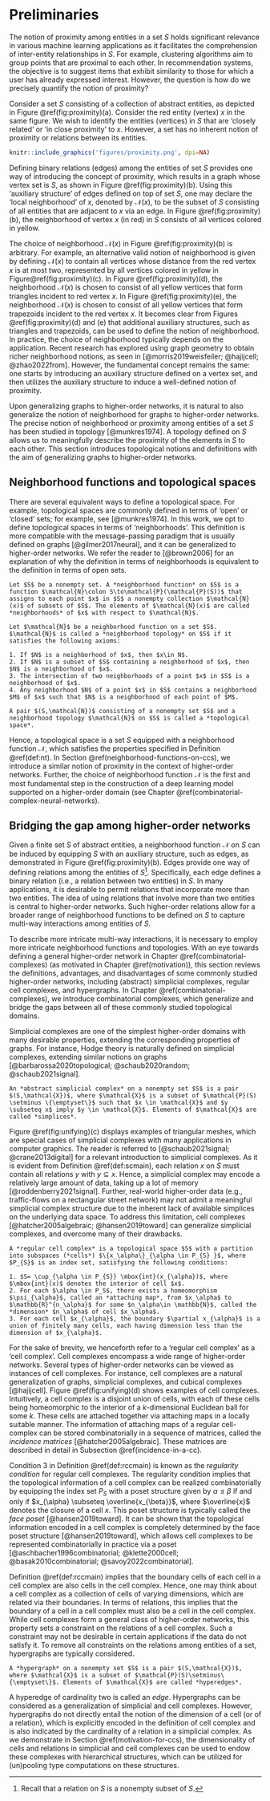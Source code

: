 # Preliminaries

The notion of proximity among entities in a set $S$ holds significant relevance in various machine learning applications as it facilitates the comprehension of inter-entity relationships in $S$. For example, clustering algorithms aim to group points that are proximal to each other. In recommendation systems, the objective is to suggest items that exhibit similarity to those for which a user has already expressed interest. However, the question is how do we precisely quantify the notion of proximity? 

Consider a set $S$ consisting of a collection of abstract entities, as depicted in Figure \@ref(fig:proximity)(a). Consider the red entity (vertex) $x$ in the same figure. We wish to identify the entities (vertices) in $S$ that are 'closely related' or 'in close proximity' to $x$. However, a set has no inherent notion of proximity or relations between its entities.

```r
knitr::include_graphics('figures/proximity.png', dpi=NA)
```

Defining binary relations (edges) among the entities of set $S$ provides one way of introducing the concept of proximity, which results in a graph whose vertex set is $S$, as shown in Figure \@ref(fig:proximity)(b). Using this 'auxiliary structure' of edges defined on top of set $S$, one may declare the 'local neighborhood' of $x$, denoted by $\mathcal{N}(x)$, to be the subset of $S$ consisting of all entities that are adjacent to $x$ via an edge. In Figure \@ref(fig:proximity)(b), the neighborhood of vertex $x$ (in red) in $S$ consists of all vertices colored in yellow.

The choice of neighborhood $\mathcal{N}(x)$ in Figure \@ref(fig:proximity)(b) is arbitrary. For example, an alternative valid notion of neighborhood is given by defining $\mathcal{N}(x)$ to contain all vertices whose distance from the red vertex $x$ is at most two, represented by all vertices colored in yellow in Figure\@ref(fig:proximity)(c). In Figure \@ref(fig:proximity)(d), the neighborhood $\mathcal{N}(x)$ is chosen to consist of all yellow vertices that form triangles incident to red vertex $x$. In Figure \@ref(fig:proximity)(e), the neighborhood $\mathcal{N}(x)$ is chosen to consist of all yellow vertices that form trapezoids incident to the red vertex $x$. It becomes clear from Figures \@ref(fig:proximity)(d) and (e) that additional auxiliary structures, such as triangles and trapezoids, can be used to define the notion of neighborhood. In practice, the choice of neighborhood typically depends on the application. Recent research has explored using graph geometry to obtain richer neighborhood notions, as seen in [@morris2019weisfeiler; @hajijcell; @zhao2022from]. However, the fundamental concept remains the same: one starts by introducing an auxiliary structure defined on a vertex set, and then utilizes the auxiliary structure to induce a well-defined notion of proximity.

Upon generalizing graphs to higher-order networks, it is natural to also generalize the notion of neighborhood for graphs to higher-order networks. The precise notion of neighborhood or proximity among entities of a set $S$ has been studied in topology [@munkres1974]. A topology defined on $S$ allows us to meaningfully describe the proximity of the elements in $S$ to each other. This section introduces topological notions and definitions with the aim of generalizing graphs to higher-order networks.

## Neighborhood functions and topological spaces

There are several equivalent ways to define a topological space. For example, topological spaces are commonly defined in terms of 'open' or 'closed' sets; for example, see [@munkres1974]. In this work, we opt to define topological spaces in terms of 'neighborhoods'. This definition is more compatible with the message-passing paradigm that is usually defined on graphs [@gilmer2017neural], and it can be generalized to higher-order networks. We refer the reader to [@brown2006] for an explanation of why the definition in terms of neighborhoods is equivalent to the definition in terms of open sets.

```definition
Let $S$ be a nonempty set. A *neighborhood function* on $S$ is a function $\mathcal{N}\colon S\to\mathcal{P}(\mathcal{P}(S))$ that assigns to each point $x$ in $S$ a nonempty collection $\mathcal{N}(x)$ of subsets of $S$. The elements of $\mathcal{N}(x)$ are called *neighborhoods* of $x$ with respect to $\mathcal{N}$.
```

```definition
Let $\mathcal{N}$ be a neighborhood function on a set $S$.
$\mathcal{N}$ is called a *neighborhood topology* on $S$ if it satisfies the following axioms:

1. If $N$ is a neighborhood of $x$, then $x\in N$.
2. If $N$ is a subset of $S$ containing a neighborhood of $x$, then $N$ is a neighborhood of $x$.
3. The intersection of two neighborhoods of a point $x$ in $S$ is a neighborhood of $x$.
4. Any neighborhood $N$ of a point $x$ in $S$ contains a neighborhood $M$ of $x$ such that $N$ is a neighborhood of each point of $M$.
```

```definition
A pair $(S,\mathcal{N})$ consisting of a nonempty set $S$ and a neighborhood topology $\mathcal{N}$ on $S$ is called a *topological space*.
```

Hence, a topological space is a set $S$ equipped with a neighborhood function $\mathcal{N}$, which satisfies the properties specified in Definition \@ref(def:nt). In Section \@ref(neighborhood-functions-on-ccs), we introduce a similar notion of proximity in the context of higher-order networks. Further, the choice of neighborhood function $\mathcal{N}$ is the first and most fundamental step in the construction of a deep learning model supported on a higher-order domain (see Chapter \@ref(combinatorial-complex-neural-networks).

## Bridging the gap among higher-order networks

Given a finite set $S$ of abstract entities, a neighborhood function $\mathcal{N}$ on $S$ can be induced by equipping $S$ with an auxiliary structure, such as edges, as demonstrated in Figure \@ref(fig:proximity)(b). Edges provide one way of defining relations among the entities of $S$^[Recall that a relation on $S$ is a nonempty subset of $S$.]. Specifically, each edge defines a binary relation (i.e., a relation between two entities) in $S$. In many applications, it is desirable to permit relations that incorporate more than two entities. The idea of using relations that involve more than two entities is central to higher-order networks. Such higher-order relations allow for a broader range of neighborhood functions to be defined on $S$ to capture multi-way interactions among entities of $S$.

To describe more intricate multi-way interactions, it is necessary to employ more intricate neighborhood functions and topologies. With an eye towards defining a general higher-order network in Chapter \@ref(combinatorial-complexes) (as motivated in Chapter \@ref(motivation)), this section reviews the definitions, advantages, and disadvantages of some commonly studied higher-order networks, including (abstract) simplicial complexes, regular cell complexes, and hypergraphs. In Chapter \@ref(combinatorial-complexes), we introduce combinatorial complexes, which generalize and bridge the gaps between all of these commonly studied topological domains.

Simplicial complexes are one of the simplest higher-order domains with many desirable properties, extending the corresponding properties of graphs. For instance, Hodge theory is naturally defined on simplicial complexes, extending similar notions on 
graphs [@barbarossa2020topological; @schaub2020random; @schaub2021signal].

```definition
An *abstract simplicial complex* on a nonempty set $S$ is a pair $(S,\mathcal{X})$, where $\mathcal{X}$ is a subset of $\mathcal{P}(S) \setminus \{\emptyset\}$ such that $x \in \mathcal{X}$ and $y \subseteq x$ imply $y \in \mathcal{X}$. Elements of $\mathcal{X}$ are called *simplices*.
```

Figure \@ref(fig:unifying)(c) displays examples of triangular meshes, which are special cases of simplicial complexes with many applications in computer graphics. The reader is referred to [@schaub2021signal; @crane2013digital] for a relevant introduction to simplicial complexes. As it is evident from Definition \@ref(def:scmain), each relation $x$ on $S$ must contain all relations $y$ with $y\subseteq x$. Hence, a simplicial complex may encode a relatively large amount of data, taking up a lot of memory [@roddenberry2021signal]. Further, real-world higher-order data (e.g., traffic-flows on a rectangular street network) may not admit a meaningful simplicial complex structure due to the inherent lack of available simplices on the underlying data space. To address this limitation, cell complexes [@hatcher2005algebraic; @hansen2019toward] can generalize simplicial complexes, and overcome many of their drawbacks.

```definition
A *regular cell complex* is a topological space $S$ with a partition into subspaces (*cells*) $\{x_\alpha\}_{\alpha \in P_{S} }$, where $P_{S}$ is an index set, satisfying the following conditions:

1. $S= \cup_{\alpha \in P_{S}} \mbox{int}(x_{\alpha})$, where $\mbox{int}(x)$ denotes the interior of cell $x$.
2. For each $\alpha \in P_S$, there exists a homeomorphism $\psi_{\alpha}$, called an *attaching map*, from $x_\alpha$ to $\mathbb{R}^{n_\alpha}$ for some $n_\alpha\in \mathbb{N}$, called the *dimension* $n_\alpha$ of cell $x_\alpha$.
3. For each cell $x_{\alpha}$, the boundary $\partial x_{\alpha}$ is a union of finitely many cells, each having dimension less than the dimension of $x_{\alpha}$.
```

For the sake of brevity, we henceforth refer to a 'regular cell complex' as a 'cell complex'. Cell complexes encompass a wide range of higher-order networks. Several types of higher-order networks can be viewed as instances of cell complexes. For instance, cell complexes are a natural generalization of graphs, simplicial complexes, and cubical complexes [@hajijcell]. Figure \@ref(fig:unifying)(d) shows examples of cell complexes. Intuitively, a cell complex is a disjoint union of cells, with each of these cells being homeomorphic to the interior of a $k$-dimensional Euclidean ball for some $k$. These cells are attached together via attaching maps in a locally suitable manner. The information of attaching maps of a regular cell-complex can be stored combinatorially in a sequence of matrices, called the *incidence matrices* [@hatcher2005algebraic]. These matrices are described in detail in Subsection \@ref(incidence-in-a-cc).

Condition 3 in Definition \@ref(def:rccmain) is known as the *regularity condition* for regular cell complexes. The regularity condition implies that the topological information of a cell complex can be realized combinatorially by equipping the index set $P_{S}$ with a poset structure given by $\alpha\leq\beta$ if and only if $x_{\alpha} \subseteq \overline{x_{\beta}}$, where $\overline{x}$ denotes the closure of a cell $x$. This poset structure is typically called the *face poset* [@hansen2019toward]. It can be shown that the topological information encoded in a cell complex is completely determined by the face poset structure [@hansen2019toward], which allows cell complexes to be represented combinatorially in practice via a poset [@aschbacher1996combinatorial; @klette2000cell; @basak2010combinatorial; @savoy2022combinatorial].

Definition \@ref(def:rccmain) implies that the boundary cells of each cell in a cell complex are also cells in the cell complex. Hence, one may think about a cell complex as a collection of cells of varying dimensions, which are related via their boundaries. In terms of relations, this implies that the boundary of a cell in a cell complex must also be a cell in the cell complex. While cell complexes form a general class of higher-order networks, this property sets a constraint on the relations of a cell complex. Such a constraint may not be desirable in certain applications if the data do not satisfy it. To remove all constraints on the relations among entities of a set, hypergraphs are typically considered.

```definition
A *hypergraph* on a nonempty set $S$ is a pair $(S,\mathcal{X})$, where $\mathcal{X}$ is a subset of $\mathcal{P}(S)\setminus\{\emptyset\}$. Elements of $\mathcal{X}$ are called *hyperedges*.
```

A hyperedge of cardinality two is called an *edge*. Hypergraphs can be considered as a generalization of simplicial and cell complexes. However, hypergraphs do not directly entail the notion of the dimension of a cell (or of a relation), which is explicitly encoded in the definition of cell complex and is also indicated by the cardinality of a relation in a simplicial complex. As we demonstrate in Section \@ref(motivation-for-ccs), the dimensionality of cells and relations in simplicial and cell complexes can be used to endow these complexes with hierarchical structures, which can be utilized for (un)pooling type computations on these structures.
